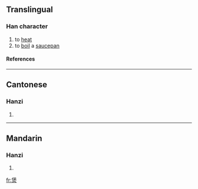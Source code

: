 ==Translingual==
===Han character===
{{Han char|rn=86|rad=火|as=09|sn=13|four=2680<sub>9</sub>|canj=人木火 (ODF)}}
# to [[heat]]
# to [[boil]] a [[saucepan]]
====References====
{{Han ref|kx=0678.161|dkj=19260|hdz=32218.150|uh=7172|ud=29042|bh=DE73|bd=56947}}

----
==Cantonese==
===Hanzi===
{{yue-hanzi|jyut=|y=bou1}}
# {{defn|Cantonese}}

----
==Mandarin==
===Hanzi===
{{cmn-hanzi|pin=[[bào]] ([[bao4]])|wg=pao<sup>4</sup>}}
# {{defn|Mandarin}}

[[fr:煲]]